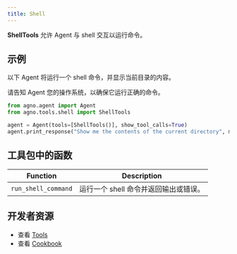 ```yaml
---
title: Shell
---
```


**ShellTools** 允许 Agent 与 shell 交互以运行命令。

## 示例

以下 Agent 将运行一个 shell 命令，并显示当前目录的内容。

<Note>
  请告知 Agent 您的操作系统，以确保它运行正确的命令。
</Note>

```python cookbook/tools/shell_tools.py
from agno.agent import Agent
from agno.tools.shell import ShellTools

agent = Agent(tools=[ShellTools()], show_tool_calls=True)
agent.print_response("Show me the contents of the current directory", markdown=True)
```

## 工具包中的函数

| Function            | Description                                           |
| ------------------- | ----------------------------------------------------- |
| `run_shell_command` | 运行一个 shell 命令并返回输出或错误。 |

## 开发者资源

- 查看 [Tools](https://github.com/agno-agi/agno/blob/main/libs/agno/agno/tools/shell.py)
- 查看 [Cookbook](https://github.com/agno-agi/agno/blob/main/cookbook/tools/shell_tools.py)